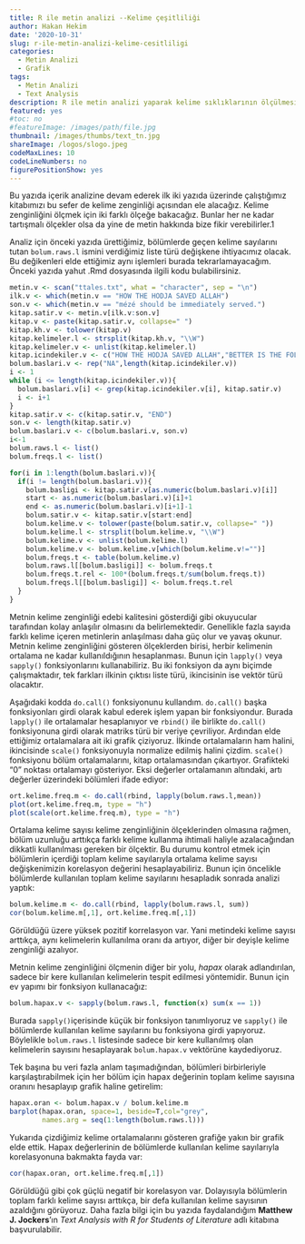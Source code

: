 ```yaml
---
title: R ile metin analizi --Kelime çeşitliliği
author: Hakan Hekim
date: '2020-10-31'
slug: r-ile-metin-analizi-kelime-cesitliligi
categories:
  - Metin Analizi
  - Grafik
tags:
  - Metin Analizi
  - Text Analysis
description: R ile metin analizi yaparak kelime sıklıklarının ölçülmesi.
featured: yes
#toc: no
#featureImage: /images/path/file.jpg
thumbnail: /images/thumbs/text_tn.jpg
shareImage: /logos/slogo.jpeg
codeMaxLines: 10
codeLineNumbers: no
figurePositionShow: yes
---
```


Bu yazıda içerik analizine devam ederek ilk iki yazıda üzerinde çalıştığımız kitabımızı bu sefer de kelime zenginliği açısından ele alacağız. Kelime zenginliğini ölçmek için iki farklı ölçeğe bakacağız. Bunlar her ne kadar tartışmalı ölçekler olsa da yine de metin hakkında bize fikir verebilirler.1

Analiz için önceki yazıda ürettiğimiz, bölümlerde geçen kelime sayılarını tutan `bolum.raws.l` ismini verdiğimiz liste türü değişkene ihtiyacımız olacak. Bu değikenleri elde ettiğimiz aynı işlemleri burada tekrarlamayacağım. Önceki yazıda yahut .Rmd dosyasında ilgili kodu bulabilirsiniz.

```r
metin.v <- scan("ttales.txt", what = "character", sep = "\n")
ilk.v <- which(metin.v == "HOW THE HODJA SAVED ALLAH")
son.v <- which(metin.v == "mézé should be immediately served.")
kitap.satir.v <- metin.v[ilk.v:son.v]
kitap.v <- paste(kitap.satir.v, collapse=" ")
kitap.kh.v <- tolower(kitap.v)
kitap.kelimeler.l <- strsplit(kitap.kh.v, "\\W")
kitap.kelimeler.v <- unlist(kitap.kelimeler.l)
kitap.icindekiler.v <- c("HOW THE HODJA SAVED ALLAH","BETTER IS THE FOLLY OF WOMAN THAN THE WISDOM OF MAN","THE HANOUM AND THE UNJUST CADI","WHAT HAPPENED TO HADJI, A MERCHANT OF THE BEZESTAN","HOW THE JUNKMAN TRAVELLED TO FIND TREASURE IN HIS OWN YARD","HOW CHAPKIN HALID BECAME CHIEF DETECTIVE","HOW COBBLER AHMET BECAME THE CHIEF ASTROLOGER","THE WISE SON OF ALI PASHA","THE MERCIFUL KHAN","KING KARA-KUSH OF BITHYNIA","THE PRAYER RUG AND THE DISHONEST STEWARD","THE GOOSE, THE EYE, THE DAUGHTER, AND THE ARM","THE FORTY WISE MEN","HOW THE PRIEST KNEW THAT IT WOULD SNOW","WHO WAS THE THIRTEENTH SON","PARADISE SOLD BY THE YARD","JEW TURNED TURK","THE METAMORPHOSIS","THE CALIF OMAR","KALAIDJI AVRAM OF BALATA","HOW MEHMET ALI PASHA OF EGYPT ADMINISTERED JUSTICE","HOW THE FARMER LEARNED TO CURE HIS WIFE--A TURKISH ÆSOP","THE LANGUAGE OF BIRDS","THE SWALLOW'S ADVICE","WE KNOW NOT WHAT THE DAWN MAY BRING FORTH","OLD MEN MADE YOUNG","THE BRIBE","HOW THE DEVIL LOST HIS WAGER","THE EFFECTS OF RAKI")
bolum.baslari.v <- rep("NA",length(kitap.icindekiler.v))
i <- 1
while (i <= length(kitap.icindekiler.v)){
  bolum.baslari.v[i] <- grep(kitap.icindekiler.v[i], kitap.satir.v)
  i <- i+1 
} 
kitap.satir.v <- c(kitap.satir.v, "END")
son.v <- length(kitap.satir.v)
bolum.baslari.v <- c(bolum.baslari.v, son.v) 
i<-1
bolum.raws.l <- list()
bolum.freqs.l <- list() 

for(i in 1:length(bolum.baslari.v)){ 
  if(i != length(bolum.baslari.v)){ 
    bolum.basligi <- kitap.satir.v[as.numeric(bolum.baslari.v)[i]] 
    start <- as.numeric(bolum.baslari.v)[i]+1 
    end <- as.numeric(bolum.baslari.v)[i+1]-1 
    bolum.satir.v <- kitap.satir.v[start:end] 
    bolum.kelime.v <- tolower(paste(bolum.satir.v, collapse=" ")) 
    bolum.kelime.l <- strsplit(bolum.kelime.v, "\\W") 
    bolum.kelime.v <- unlist(bolum.kelime.l) 
    bolum.kelime.v <- bolum.kelime.v[which(bolum.kelime.v!="")] 
    bolum.freqs.t <- table(bolum.kelime.v) 
    bolum.raws.l[[bolum.basligi]] <- bolum.freqs.t 
    bolum.freqs.t.rel <- 100*(bolum.freqs.t/sum(bolum.freqs.t)) 
    bolum.freqs.l[[bolum.basligi]] <- bolum.freqs.t.rel 
  } 
}
```

Metnin kelime zenginliği edebi kalitesini gösterdiği gibi okuyucular tarafından kolay anlaşılır olmasını da belirlemektedir. Genellikle fazla sayıda farklı kelime içeren metinlerin anlaşılması daha güç olur ve yavaş okunur. Metnin kelime zenginliğini gösteren ölçeklerden birisi, herbir kelimenin ortalama ne kadar kullanıldığının hesaplanması. Bunun için `lapply()` veya `sapply()` fonksiyonlarını kullanabiliriz. Bu iki fonksiyon da aynı biçimde çalışmaktadır, tek farkları ilkinin çıktısı liste türü, ikincisinin ise vektör türü olacaktır.

Aşağıdaki kodda `do.call()` fonksiyonunu kullandım. `do.call()` başka fonksiyonları girdi olarak kabul ederek işlem yapan bir fonksiyondur. Burada `lapply()` ile ortalamalar hesaplanıyor ve `rbind()` ile birlikte `do.call()` fonksiyonuna girdi olarak matriks türü bir veriye çevriliyor. Ardından elde ettiğimiz ortalamalara ait iki grafik çiziyoruz. İlkinde ortalamaların ham halini, ikincisinde `scale()` fonksiyonuyla normalize edilmiş halini çizdim. `scale()` fonksiyonu bölüm ortalamalarını, kitap ortalamasından çıkartıyor. Grafikteki "0" noktası ortalamayı gösteriyor. Eksi değerler ortalamanın altındaki, artı değerler üzerindeki bölümleri ifade ediyor:

```r
ort.kelime.freq.m <- do.call(rbind, lapply(bolum.raws.l,mean))
plot(ort.kelime.freq.m, type = "h")
plot(scale(ort.kelime.freq.m), type = "h")
```

Ortalama kelime sayısı kelime zenginliğinin ölçeklerinden olmasına rağmen, bölüm uzunluğu arttıkça farklı kelime kullanma ihtimali haliyle azalacağından dikkatli kullanılması gereken bir ölçektir. Bu durumu kontrol etmek için bölümlerin içerdiği toplam kelime sayılarıyla ortalama kelime sayısı değişkenimizin korelasyon değerini hesaplayabiliriz. Bunun için öncelikle bölümlerde kullanılan toplam kelime sayılarını hesapladık sonrada analizi yaptık:

```r
bolum.kelime.m <- do.call(rbind, lapply(bolum.raws.l, sum))
cor(bolum.kelime.m[,1], ort.kelime.freq.m[,1])
```

Görüldüğü üzere yüksek pozitif korrelasyon var. Yani metindeki kelime sayısı arttıkça, aynı kelimelerin kullanılma oranı da artıyor, diğer bir deyişle kelime zenginliği azalıyor.

Metnin kelime zenginliğini ölçmenin diğer bir yolu, *hapax* olarak adlandırılan, sadece bir kere kullanılan kelimelerin tespit edilmesi yöntemidir. Bunun için ev yapımı bir fonksiyon kullanacağız:

```r
bolum.hapax.v <- sapply(bolum.raws.l, function(x) sum(x == 1))
```

Burada `sapply() `içerisinde küçük bir fonksiyon tanımlıyoruz ve `sapply()` ile bölümlerde kullanılan kelime sayılarını bu fonksiyona girdi yapıyoruz. Böylelikle `bolum.raws.l` listesinde sadece bir kere kullanılmış olan kelimelerin sayısını hesaplayarak `bolum.hapax.v` vektörüne kaydediyoruz.

Tek başına bu veri fazla anlam taşımadığından, bölümleri birbirleriyle karşılaştırabilmek için her bölüm için hapax değerinin toplam kelime sayısına oranını hesaplayıp grafik haline getirelim:

```r
hapax.oran <- bolum.hapax.v / bolum.kelime.m
barplot(hapax.oran, space=1, beside=T,col="grey",
        names.arg = seq(1:length(bolum.raws.l)))
```

Yukarıda çizdiğimiz kelime ortalamalarını gösteren grafiğe yakın bir grafik elde ettik. Hapax değerlerinin de bölümlerde kullanılan kelime sayılarıyla korelasyonuna bakmakta fayda var:

```r
cor(hapax.oran, ort.kelime.freq.m[,1])
```

Görüldüğü gibi çok güçlü negatif bir korelasyon var. Dolayısıyla bölümlerin toplam farklı kelime sayısı arttıkça, bir defa kullanılan kelime sayısının azaldığını görüyoruz. Daha fazla bilgi için bu yazıda faydalandığım **Matthew J. Jockers**'ın *Text Analysis with R for Students of Literature* adlı kitabına başvurulabilir.
